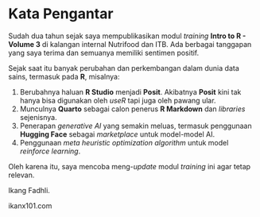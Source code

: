 # Kata Pengantar {.unnumbered}

Sudah dua tahun sejak saya mempublikasikan modul _training_ __Intro to R - Volume 3__ di kalangan internal Nutrifood dan ITB. Ada berbagai tanggapan yang saya terima dan semuanya memiliki sentimen positif.

Sejak saat itu banyak perubahan dan perkembangan dalam dunia data sains, termasuk pada __R__, misalnya:

1. Berubahnya haluan __R Studio__ menjadi __Posit__. Akibatnya __Posit__ kini tak hanya bisa digunakan oleh _useR_ tapi juga oleh pawang ular.
1. Munculnya __Quarto__ sebagai calon penerus __R Markdown__ dan _libraries_ sejenisnya.
1. Penerapan _generative AI_ yang semakin meluas, termasuk penggunaan __Hugging Face__ sebagai _marketplace_ untuk model-model AI.
1. Penggunaan _meta heuristic optimization algorithm_ untuk model _reinforce learning_.

Oleh karena itu, saya mencoba meng-_update_ modul _training_ ini agar tetap relevan.

Ikang Fadhli.

ikanx101.com